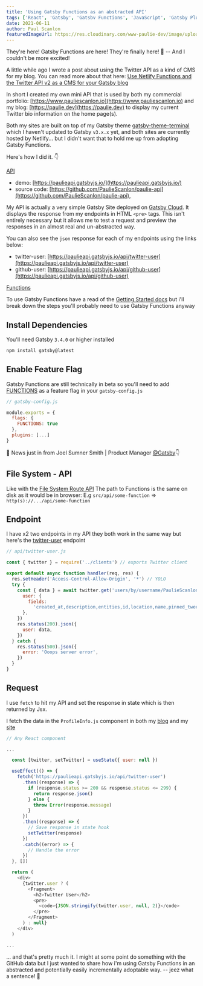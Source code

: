 ```yaml
---
title: 'Using Gatsby Functions as an abstracted API'
tags: ['React', 'Gatsby', 'Gatsbv Functions', 'JavaScript', 'Gatsby Plugins']
date: 2021-06-11
author: Paul Scanlon
featuredImageUrl: https://res.cloudinary.com/www-paulie-dev/image/upload/v1623406763/paulie.dev/2021/06/gatsby-abstracted-functions_ordai0.jpg
---
```


They're here! Gatsby Functions are here! They're finally here! 💝 -- And I couldn't be more excited!

A little while ago I wrote a post about using the Twitter API as a kind of CMS for my blog. You can read more about that
here:
[Use Netlify Functions and the Twitter API v2 as a CMS for your Gatsby blog](https://paulie.dev/posts/2020/11/gatsby-netlify-twitter/)

In short I created my own mini API that is used by both my commercial portfolio:
[https://www.pauliescanlon.io](https://www.pauliescanlon.io) and my blog: [https://paulie.dev](https://paulie.dev) to
display my current Twitter bio information on the home page(s).

Both my sites are built on top of my Gatsby theme
[gatsby-theme-terminal](https://github.com/PaulieScanlon/gatsby-theme-terminal) which I haven't updated to Gatsby
`v3.x.x` yet, and both sites are currently hosted by Netlify... but I didn't want that to hold me up from adopting
Gatsby Functions.

Here's how I did it. 👇

[API](#api)

- demo: [https://paulieapi.gatsbyjs.io/](https://paulieapi.gatsbyjs.io/)
- source code: [https://github.com/PaulieScanlon/paulie-api](https://github.com/PaulieScanlon/paulie-api),

My API is actually a very simple Gatsby Site deployed on [Gatsby Cloud](https://www.gatsbyjs.com/products/cloud/). It
displays the response from my endpoints in HTML `<pre>` tags. This isn't entirely necessary but it allows me to test a
request and preview the responses in an almost real and un-abstracted way.

You can also see the `json` response for each of my endpoints using the links below:

- twitter-user: [https://paulieapi.gatsbyjs.io/api/twitter-user](https://paulieapi.gatsbyjs.io/api/twitter-user)
- github-user: [https://paulieapi.gatsbyjs.io/api/github-user](https://paulieapi.gatsbyjs.io/api/github-user)

[Functions](#functions)

To use Gatsby Functions have a read of the
[Getting Started docs](https://www.gatsbyjs.com/docs/reference/functions/getting-started/) but i'll break down the steps
you'll probably need to use Gatsby Functions anyway

## Install Dependencies

You'll need Gatsby `3.4.0` or higher installed

```sh
npm install gatsby@latest

```

<Divider />

## Enable Feature Flag

Gatsby Functions are still technically in beta so you'll need to add
[FUNCTIONS](https://github.com/gatsbyjs/gatsby/discussions/30735) as a feature flag in your `gatsby-config.js`

```javascript
// gatsby-config.js

module.exports = {
  flags: {
    FUNCTIONS: true
  },
  plugins: [...]
}

```

<Divider />

🚨 News just in from Joel Sumner Smith | Product Manager [@Gatsby](https://twitter.com/gatsbyjs)👇

<Tweet tweetLink="jsumnersmith/status/1403333241604653056" />

<Divider />

## File System - API

Like with the [File System Route API](https://www.gatsbyjs.com/docs/reference/routing/file-system-route-api/) The path
to Functions is the same on disk as it would be in browser: E.g `src/api/some-function` =>
`http(s)://.../api/some-function`

## Endpoint

I have x2 two endpoints in my API they both work in the same way but here's the
[twitter-user](https://github.com/PaulieScanlon/paulie-api/blob/main/src/api/twitter-user.js) endpoint

```javascript
// api/twitter-user.js

const { twitter } = require('../clients') // exports Twitter client

export default async function handler(req, res) {
  res.setHeader('Access-Control-Allow-Origin', '*') // YOLO
  try {
    const { data } = await twitter.get('users/by/username/PaulieScanlon', {
      user: {
        fields:
          'created_at,description,entities,id,location,name,pinned_tweet_id,profile_image_url,protected,public_metrics,url,username,verified,withheld',
      },
    })
    res.status(200).json({
      user: data,
    })
  } catch {
    res.status(500).json({
      error: 'Ooops server error',
    })
  }
}
```

<Divider />

## Request

I use `fetch` to hit my API and set the response in state which is then returned by Jsx.

I fetch the data in the `ProfileInfo.js` component in both my
[blog](https://github.com/PaulieScanlon/paulie-dev-2019/blob/main/src/components/ProfileInfo/ProfileInfo.js) and my
[site](https://github.com/PaulieScanlon/pauliescanlon-2020/blob/master/src/components/ProfileInfo/ProfileInfo.js)

```javascript
// Any React component

...

  const [twitter, setTwitter] = useState({ user: null })

  useEffect(() => {
    fetch('https://paulieapi.gatsbyjs.io/api/twitter-user')
      .then((response) => {
        if (response.status >= 200 && response.status <= 299) {
          return response.json()
        } else {
          throw Error(response.message)
        }
      })
      .then((response) => {
        // Save response in state hook
        setTwitter(response)
      })
      .catch((error) => {
        // Handle the error
      })
  }, [])

  return (
    <div>
      {twitter.user ? (
        <Fragment>
          <h2>Twitter User</h2>
          <pre>
            <code>{JSON.stringify(twitter.user, null, 2)}</code>
          </pre>
        </Fragment>
      ) : null}
    </div>
  )

...

```

<Divider />

... and that's pretty much it. I might at some point do something with the GitHub data but I just wanted to share how
i'm using Gatsby Functions in an abstracted and potentially easily incrementally adoptable way. -- jeez what a sentence!
🕺

